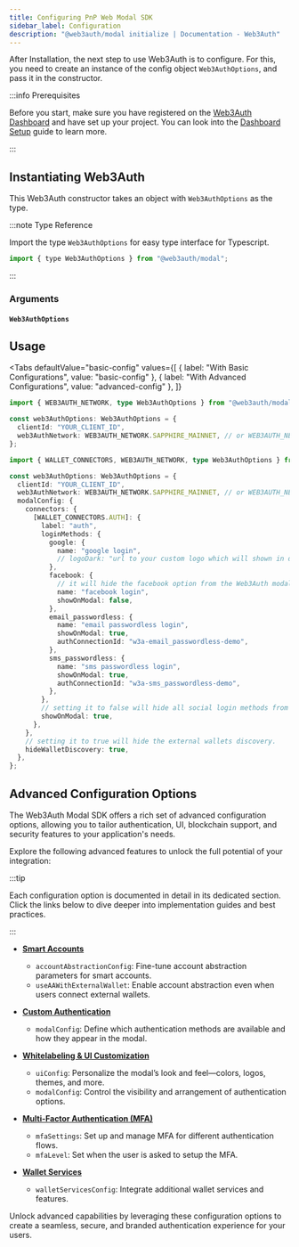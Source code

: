 ```yaml
---
title: Configuring PnP Web Modal SDK
sidebar_label: Configuration
description: "@web3auth/modal initialize | Documentation - Web3Auth"
---
```



After Installation, the next step to use Web3Auth is to configure. For this, you need to create an
instance of the config object `Web3AuthOptions`, and pass it in the constructor.

:::info Prerequisites

Before you start, make sure you have registered on the
[Web3Auth Dashboard](https://dashboard.web3auth.io/) and have set up your project. You can look into
the [Dashboard Setup](/dashboard-setup) guide to learn more.

:::

## Instantiating Web3Auth

This Web3Auth constructor takes an object with `Web3AuthOptions` as the type.

:::note Type Reference

Import the type `Web3AuthOptions` for easy type interface for Typescript.

```javascript
import { type Web3AuthOptions } from "@web3auth/modal";
```

:::

### Arguments

#### `Web3AuthOptions`

<Web3AuthOptions />

## Usage

<Tabs
  defaultValue="basic-config"
  values={[
    { label: "With Basic Configurations", value: "basic-config" },
    { label: "With Advanced Configurations", value: "advanced-config" },
  ]}
>

<TabItem value="basic-config">

```ts
import { WEB3AUTH_NETWORK, type Web3AuthOptions } from "@web3auth/modal";

const web3AuthOptions: Web3AuthOptions = {
  clientId: "YOUR_CLIENT_ID",
  web3AuthNetwork: WEB3AUTH_NETWORK.SAPPHIRE_MAINNET, // or WEB3AUTH_NETWORK.SAPPHIRE_DEVNET
};
```

</TabItem>

<TabItem value="advanced-config">

```ts
import { WALLET_CONNECTORS, WEB3AUTH_NETWORK, type Web3AuthOptions } from "@web3auth/modal";

const web3AuthOptions: Web3AuthOptions = {
  clientId: "YOUR_CLIENT_ID",
  web3AuthNetwork: WEB3AUTH_NETWORK.SAPPHIRE_MAINNET, // or WEB3AUTH_NETWORK.SAPPHIRE_DEVNET
  modalConfig: {
    connectors: {
      [WALLET_CONNECTORS.AUTH]: {
        label: "auth",
        loginMethods: {
          google: {
            name: "google login",
            // logoDark: "url to your custom logo which will shown in dark mode",
          },
          facebook: {
            // it will hide the facebook option from the Web3Auth modal.
            name: "facebook login",
            showOnModal: false,
          },
          email_passwordless: {
            name: "email passwordless login",
            showOnModal: true,
            authConnectionId: "w3a-email_passwordless-demo",
          },
          sms_passwordless: {
            name: "sms passwordless login",
            showOnModal: true,
            authConnectionId: "w3a-sms_passwordless-demo",
          },
        },
        // setting it to false will hide all social login methods from modal.
        showOnModal: true,
      },
    },
    // setting it to true will hide the external wallets discovery.
    hideWalletDiscovery: true,
  },
};
```

</TabItem>

</Tabs>

## Advanced Configuration Options

The Web3Auth Modal SDK offers a rich set of advanced configuration options, allowing you to tailor
authentication, UI, blockchain support, and security features to your application's needs.

Explore the following advanced features to unlock the full potential of your integration:

:::tip

Each configuration option is documented in detail in its dedicated section. Click the links below to
dive deeper into implementation guides and best practices.

:::

- **[Smart Accounts](./advanced/smart-accounts)**

  - `accountAbstractionConfig`: Fine-tune account abstraction parameters for smart accounts.
  - `useAAWithExternalWallet`: Enable account abstraction even when users connect external wallets.

- **[Custom Authentication](./advanced/custom-authentication)**

  - `modalConfig`: Define which authentication methods are available and how they appear in the
    modal.

- **[Whitelabeling & UI Customization](./advanced/whitelabel)**

  - `uiConfig`: Personalize the modal’s look and feel—colors, logos, themes, and more.
  - `modalConfig`: Control the visibility and arrangement of authentication options.

- **[Multi-Factor Authentication (MFA)](./advanced/multi-factor-authentication)**

  - `mfaSettings`: Set up and manage MFA for different authentication flows.
  - `mfaLevel`: Set when the user is asked to setup the MFA.

- **[Wallet Services](./advanced/wallet-services)**

  - `walletServicesConfig`: Integrate additional wallet services and features.

Unlock advanced capabilities by leveraging these configuration options to create a seamless, secure,
and branded authentication experience for your users.
